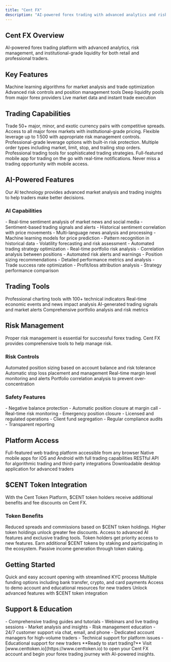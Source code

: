 ```yaml
---
title: "Cent FX"
description: "AI-powered forex trading with advanced analytics and risk management"
---
```


## Cent FX Overview

<Card title="Professional Forex Trading Platform" icon="chart-line" horizontal>
  AI-powered forex trading platform with advanced analytics, risk management,
  and institutional-grade liquidity for both retail and professional traders.
</Card>

## Key Features

<CardGroup cols={2}>
  <Card title="AI Analytics" icon="brain">
    Machine learning algorithms for market analysis and trade optimization
  </Card>
  <Card title="Risk Management" icon="shield-alt">
    Advanced risk controls and position management tools
  </Card>
  <Card title="Institutional Liquidity" icon="chart-bar">
    Deep liquidity pools from major forex providers
  </Card>
  <Card title="Real-time Data" icon="clock">
    Live market data and instant trade execution
  </Card>
</CardGroup>

## Trading Capabilities

<Steps>
  <Step title="Currency Pairs">
    Trade 50+ major, minor, and exotic currency pairs with competitive spreads.
    <Check>
      Access to all major forex markets with institutional-grade pricing.
    </Check>
  </Step>
  
  <Step title="Leverage Options">
  Flexible leverage up to 1:500 with appropriate risk management controls.
  <Check>
    Professional-grade leverage options with built-in risk protection.
  </Check>
  </Step>
  
  <Step title="Advanced Order Types">
  Multiple order types including market, limit, stop, and trailing stop orders.
  <Check>
    Professional trading tools for sophisticated trading strategies.
  </Check>
</Step>

  <Step title="Mobile Trading">
    Full-featured mobile app for trading on the go with real-time notifications.
    <Check>Never miss a trading opportunity with mobile access.</Check>
  </Step>
</Steps>

## AI-Powered Features

<Info>
  Our AI technology provides advanced market analysis and trading insights to
  help traders make better decisions.
</Info>

### AI Capabilities

<AccordionGroup>
  <Accordion title="Market Sentiment Analysis" icon="chart-line">
    - Real-time sentiment analysis of market news and social media -
    Sentiment-based trading signals and alerts - Historical sentiment
    correlation with price movements - Multi-language news analysis and
    processing
  </Accordion>
  
  <Accordion title="Predictive Analytics" icon="crystal-ball">
  - Machine learning models for price prediction - Pattern recognition in
  historical data - Volatility forecasting and risk assessment - Automated
  trading strategy optimization
  </Accordion>
  
  <Accordion title="Risk Assessment" icon="shield-alt">
  - Real-time portfolio risk analysis - Correlation analysis between positions -
  Automated risk alerts and warnings - Position sizing recommendations
</Accordion>

  <Accordion title="Performance Analytics" icon="chart-pie">
    - Detailed performance metrics and analysis - Trade success rate
    optimization - Profit/loss attribution analysis - Strategy performance
    comparison
  </Accordion>
</AccordionGroup>

## Trading Tools

<CardGroup cols={2}>
  <Card title="Advanced Charting" icon="chart-candlestick">
    Professional charting tools with 100+ technical indicators
  </Card>
  <Card title="Economic Calendar" icon="calendar">
    Real-time economic events and news impact analysis
  </Card>
  <Card title="Trading Signals" icon="bell">
    AI-generated trading signals and market alerts
  </Card>
  <Card title="Portfolio Analytics" icon="chart-pie">
    Comprehensive portfolio analysis and risk metrics
  </Card>
</CardGroup>

## Risk Management

<Warning>
  Proper risk management is essential for successful forex trading. Cent FX
  provides comprehensive tools to help manage risk.
</Warning>

### Risk Controls

<Columns cols={2}>
  <Card title="Position Sizing" icon="calculator">
    Automated position sizing based on account balance and risk tolerance
  </Card>
  <Card title="Stop Loss Orders" icon="hand-paper">
    Automatic stop loss placement and management
  </Card>
  <Card title="Margin Monitoring" icon="exclamation-triangle">
    Real-time margin level monitoring and alerts
  </Card>
  <Card title="Correlation Analysis" icon="link">
    Portfolio correlation analysis to prevent over-concentration
  </Card>
</Columns>

### Safety Features

<AccordionGroup>
  <Accordion title="Account Protection" icon="shield-alt">
    - Negative balance protection - Automatic position closure at margin call -
    Real-time risk monitoring - Emergency position closure
  </Accordion>

  <Accordion title="Regulatory Compliance" icon="balance-scale">
    - Licensed and regulated operations - Client fund segregation - Regular
    compliance audits - Transparent reporting
  </Accordion>
</AccordionGroup>

## Platform Access

<CardGroup cols={2}>
  <Card title="Web Platform" icon="desktop">
    Full-featured web trading platform accessible from any browser
  </Card>
  <Card title="Mobile App" icon="mobile">
    Native mobile apps for iOS and Android with full trading capabilities
  </Card>
  <Card title="API Access" icon="code">
    RESTful API for algorithmic trading and third-party integrations
  </Card>
  <Card title="Desktop App" icon="laptop">
    Downloadable desktop application for advanced traders
  </Card>
</CardGroup>

## $CENT Token Integration

<Info>
  With the Cent Token Platform, $CENT token holders receive additional benefits
  and fee discounts on Cent FX.
</Info>

### Token Benefits

<Steps>
  <Step title="Fee Discounts">
    Reduced spreads and commissions based on $CENT token holdings.
    <Check>Higher token holdings unlock greater fee discounts.</Check>
  </Step>
  
  <Step title="Premium Features">
  Access to advanced AI features and exclusive trading tools.
  <Check>Token holders get priority access to new features.</Check>
</Step>

  <Step title="Staking Rewards">
    Earn additional $CENT tokens by staking and participating in the ecosystem.
    <Check>Passive income generation through token staking.</Check>
  </Step>
</Steps>

## Getting Started

<CardGroup cols={2}>
  <Card title="Open Account" icon="user-plus">
    Quick and easy account opening with streamlined KYC process
  </Card>
  <Card title="Fund Account" icon="credit-card">
    Multiple funding options including bank transfer, crypto, and card payments
  </Card>
  <Card title="Start Trading" icon="chart-line">
    Access to demo account and educational resources for new traders
  </Card>
  <Card title="Advanced Features" icon="cogs">
    Unlock advanced features with $CENT token integration
  </Card>
</CardGroup>

## Support & Education

<AccordionGroup>
  <Accordion title="Trading Education" icon="graduation-cap">
    - Comprehensive trading guides and tutorials - Webinars and live trading
    sessions - Market analysis and insights - Risk management education
  </Accordion>

  <Accordion title="Customer Support" icon="headset">
    - 24/7 customer support via chat, email, and phone - Dedicated account
    managers for high-volume traders - Technical support for platform issues -
    Educational support for new traders
  </Accordion>
</AccordionGroup>

<Note>
  **Ready to start trading?** Visit [www.centtoken.io](https://www.centtoken.io)
  to open your Cent FX account and begin your forex trading journey with
  AI-powered insights.
</Note>
